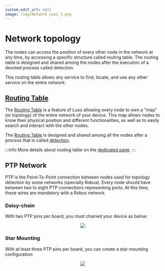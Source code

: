 ```yaml
---
custom_edit_url: null
image: /img/Network_Luos_1.png
---
```



# Network topology

The nodes can access the position of every other node in the network at any time, by accessing a specific structure called routing table. The routing table is designed and shared among the nodes after the execution of a devoted process called detection.

This routing table allows any service to find, locate, and use any other service on the entire network.

## [Routing Table](/docs/luos-technology/services/routing-table)

The [Routing Table](/docs/luos-technology/services/routing-table) is a feature of Luos allowing every <Tooltip def={customFields.node_def}>node</Tooltip> to own a "map" (or topology) of the entire network of your device. This map allows nodes to know their physical position and different functionalities, as well as to easily search and interact with the other nodes.

The [Routing Table](/docs/luos-technology/services/routing-table) is designed and shared among all the nodes after a process that is called [detection](/docs/luos-technology/services/routing-table).

:::info
More details about routing table on the [dedicated page](/docs/luos-technology/services/routing-table).
:::

## PTP Network

PTP is the Point-To-Point connection between nodes used for topology detection by some networks (specially Robus). Every node should have between two to eight PTP connections representing ports. At this time, these wires are mandatory with a Robus network.

### Daisy-chain

With two PTP pins per board, you must chained your device as below:

<div align="center">
  <Image src="/img/daisy_chain.svg" darkSrc="/img/daisy_chain_white.svg" />
</div>

### Star Mounting

With at least three PTP pins per board, you can create a star mounting configuration:

<div align="center">
  <Image src="/img/star_mounting.svg" darkSrc="/img/star_mounting_white.svg" />
</div>
